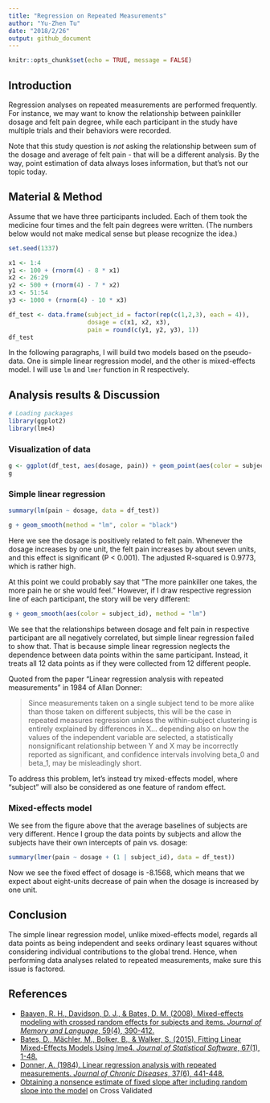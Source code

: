 ```yaml
---
title: "Regression on Repeated Measurements"
author: "Yu-Zhen Tu"
date: "2018/2/26"
output: github_document
---
```


```r
knitr::opts_chunk$set(echo = TRUE, message = FALSE)
```

## Introduction

Regression analyses on repeated measurements are performed frequently. For instance, we may want to know the relationship between painkiller dosage and felt pain degree, while each participant in the study have multiple trials and their behaviors were recorded.

Note that this study question is _not_ asking the relationship between sum of the dosage and average of felt pain - that will be a different analysis. By the way, point estimation of data always loses information, but that's not our topic today.

## Material & Method

Assume that we have three participants included. Each of them took the medicine four times and the felt pain degrees were written. (The numbers below would not make medical sense but please recognize the idea.)

```r
set.seed(1337)

x1 <- 1:4
y1 <- 100 + (rnorm(4) - 8 * x1)
x2 <- 26:29
y2 <- 500 + (rnorm(4) - 7 * x2)
x3 <- 51:54
y3 <- 1000 + (rnorm(4) - 10 * x3)

df_test <- data.frame(subject_id = factor(rep(c(1,2,3), each = 4)),
                      dosage = c(x1, x2, x3),
                      pain = round(c(y1, y2, y3), 1))
df_test
```

In the following paragraphs, I will build two models based on the pseudo-data. One is simple linear regression model, and the other is mixed-effects model. I will use `lm` and `lmer` function in R respectively.

## Analysis results & Discussion

```r
# Loading packages
library(ggplot2)
library(lme4)
```

### Visualization of data

```r
g <- ggplot(df_test, aes(dosage, pain)) + geom_point(aes(color = subject_id))
g
```

### Simple linear regression

```r
summary(lm(pain ~ dosage, data = df_test))
```

```r
g + geom_smooth(method = "lm", color = "black")
```

Here we see the dosage is positively related to felt pain. Whenever the dosage increases by one unit, the felt pain increases by about seven units, and this effect is significant (P < 0.001). The adjusted R-squared is 0.9773, which is rather high.

At this point we could probably say that "The more painkiller one takes, the more pain he or she would feel." However, if I draw respective regression line of each participant, the story will be very different:

```r
g + geom_smooth(aes(color = subject_id), method = "lm")
```

We see that the relationships between dosage and felt pain in respective participant are all negatively correlated, but simple linear regression failed to show that. That is because simple linear regression neglects the dependence between data points within the same participant. Instead, it treats all 12 data points as if they were collected from 12 different people.

Quoted from the paper "Linear regression analysis with repeated measurements" in 1984 of Allan Donner:

> Since measurements taken on a single subject tend to be more alike than those taken on different subjects, this will be the case in repeated measures regression unless the within-subject clustering is entirely explained by differences in X... depending also on how the values of the independent variable are selected, a statistically nonsignificant relationship between Y and X may be incorrectly reported as significant, and confidence intervals involving beta_0 and beta_1, may be misleadingly short.

To address this problem, let's instead try mixed-effects model, where "subject" will also be considered as one feature of random effect.

### Mixed-effects model

We see from the figure above that the average baselines of subjects are very different. Hence I group the data points by subjects and allow the subjects have their own intercepts of pain vs. dosage:

```r
summary(lmer(pain ~ dosage + (1 | subject_id), data = df_test))
```

Now we see the fixed effect of dosage is -8.1568, which means that we expect about eight-units decrease of pain when the dosage is increased by one unit.

## Conclusion

The simple linear regression model, unlike mixed-effects model, regards all data points as being independent and seeks ordinary least squares without considering individual contributions to the global trend. Hence, when performing data analyses related to repeated measurements, make sure this issue is factored.

## References

* [Baayen, R. H., Davidson, D. J., & Bates, D. M. (2008). Mixed-effects modeling with crossed random effects for subjects and items. _Journal of Memory and Language_, 59(4), 390-412.](https://www.sciencedirect.com/science/article/pii/S0749596X07001398)
* [Bates, D., Mächler, M., Bolker, B., & Walker, S. (2015). Fitting Linear Mixed-Effects Models Using lme4. _Journal of Statistical Software_, 67(1), 1-48.](https://www.jstatsoft.org/article/view/v067i01/0)
* [Donner, A. (1984). Linear regression analysis with repeated measurements. _Journal of Chronic Diseases_, 37(6), 441-448.](http://www.jclinepi.com/article/0021-9681(84)90027-4/abstract)
* [Obtaining a nonsence estimate of fixed slope after including random slope into the model](https://stats.stackexchange.com/q/330463/150140) on Cross Validated